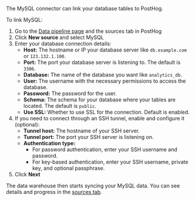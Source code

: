 The MySQL connector can link your database tables to PostHog.

To link MySQL:

1. Go to the [Data pipeline page](https://us.posthog.com/pipeline/sources) and the sources tab in PostHog
2. Click **New source** and select MySQL
3. Enter your database connection details:
    - **Host:** The hostname or IP your database server like `db.example.com` or `123.132.1.100`.
    - **Port:** The port your database server is listening to. The default is `3306`.
    - **Database:** The name of the database you want like `analytics_db`.
    - **User:** The username with the necessary permissions to access the database.
    - **Password:** The password for the user.
    - **Schema:** The schema for your database where your tables are located. The default is `public`.
    - **Use SSL:** Whether to use SSL for the connection. Default is enabled.
4. If you need to connect through an SSH tunnel, enable and configure it (optional):
    - **Tunnel host:** The hostname of your SSH server.
    - **Tunnel port:** The port your SSH server is listening on.
    - **Authentication type:**
        - For password authentication, enter your SSH username and password.
        - For key-based authentication, enter your SSH username, private key, and optional passphrase.
5. Click **Next**

The data warehouse then starts syncing your MySQL data. You can see details and progress in the [sources tab](https://us.posthog.com/pipeline/sources).


<InboundIpAddresses />
